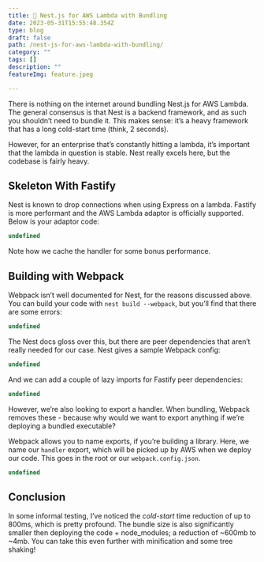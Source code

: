 ```yaml
---
title: 🦃 Nest.js for AWS Lambda with Bundling
date: 2023-05-31T15:55:48.354Z
type: blog
draft: false
path: /nest-js-for-aws-lambda-with-bundling/
category: ""
tags: []
description: ""
featureImg: feature.jpeg

---
```


There is nothing on the internet around bundling Nest.js for AWS Lambda. The general consensus is that Nest is a backend framework, and as such you shouldn’t need to bundle it. This makes sense: it’s a heavy framework that has a long cold-start time (think, 2 seconds).

However, for an enterprise that’s constantly hitting a lambda, it’s important that the lambda in question is stable. Nest really excels here, but the codebase is fairly heavy.

## Skeleton With Fastify

Nest is known to drop connections when using Express on a lambda. Fastify is more performant and the AWS Lambda adaptor is officially supported. Below is your adaptor code:

```typescript
undefined
```

Note how we cache the handler for some bonus performance.

## Building with Webpack

Webpack isn’t well documented for Nest, for the reasons discussed above. You can build your code with `nest build --webpack`, but you’ll find that there are some errors:

```typescript
undefined
```

The Nest docs gloss over this, but there are peer dependencies that aren’t really needed for our case. Nest gives a sample Webpack config:

```typescript
undefined
```

And we can add a couple of lazy imports for Fastify peer dependencies:

```typescript
undefined
```

However, we’re also looking to export a handler. When bundling, Webpack removes these - because why would we want to export anything if we’re deploying a bundled executable? 

Webpack allows you to name exports, if you’re building a library. Here, we name our `handler` export, which will be picked up by AWS when we deploy our code. This goes in the root or our `webpack.config.json`.

```typescript
undefined
```

## Conclusion

In some informal testing, I’ve noticed the *cold-start* time reduction of up to 800ms, which is pretty profound. The bundle size is also significantly smaller then deploying the code + node_modules; a reduction of ~600mb to ~4mb. You can take this even further with minification and some tree shaking!